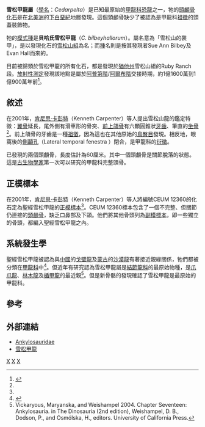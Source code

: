 {{Automatic Taxobox
| taxon = Cedarpelta
| status = FOSSIL
| fossil_range = {{Fossil range|116|109}}[[下白堊紀|下白堊紀]]
| image = Cedarpelta price 1.jpg
| image_caption = 雪松甲龍的[[正模標本|正模標本]]頭顱骨
| authority = [[肯尼思·卡彭特|Carpenter]] ''et al.'', 2001
| type_species = '''貝哈氏雪松甲龍<br>''Cedarpelta bilbeyhallorum'''''
| type_species_authority = Carpenter ''et al.'', 2001
}}

'''雪松甲龍屬'''（[[學名|學名]]：''Cedarpelta''）是已知最原始的[[甲龍科|甲龍科]][[恐龍|恐龍]]之一，牠的[[頭顱骨|頭顱骨]][[化石|化石]]是在[[北美洲|北美洲]]的[[下白堊紀|下白堊紀]]地層發現。這個頭顱骨缺少了被認為是甲龍科[[祖徵|祖徵]]的頭蓋裝飾物。

牠的[[模式種|模式種]]是'''貝哈氏雪松甲龍'''（''C. bilbeyhallorum''）。屬名意為「雪松山的裝甲」，是以發現化石的[[雪松山組|雪松山組]]為名；而[[種|種]]名則是按其發現者Sue Ann Bilbey及Evan Hall而來的。

目前被歸類於雪松甲龍的所有化石，都是發現於[[猶他州|猶他州]]雪松山組的Ruby Ranch段。[[放射性測定|放射性測定]]發現該地點是屬於[[阿普第階|阿普第階]]/[[阿爾布階|阿爾布階]]交接時期，約1億1600萬到1億900萬年前<ref name=KCetal08>{{cite journal|last=Carpenter|first=Kenneth |coauthors=Bartlett, Jeff; Bird, John; and Barrick, Reese |date=2008|title=Ankylosaurs from the Price River Quarries, Cedar Mountain Formation (Lower Cretaceous), east-central Utah |journal=Journal of Vertebrate Paleontology |volume=28 |issue=4 |pages=1089–1101}}</ref>。

==敘述==
在2001年，[[肯尼思·卡彭特|肯尼思·卡彭特]]（Kenneth Carpenter）等人提出雪松山龍的鑑定特徵：[[翼骨|翼骨]]延長，尾外側有滑車形的骨突、[[前上頜骨|前上頜骨]]有六顆圓錐狀[[牙齒|牙齒]]、筆直的[[坐骨|坐骨]]<ref name="carpenter2001" />。前上頜骨的牙齒是一種[[祖徵|祖徵]]，因為這也在其他原始的[[鳥臀目|鳥臀目]]發現。相反地，眼窩後的[[側顳孔|側顳孔]]（Lateral temporal fenestra ）閉合，是甲龍科的[[衍徵|衍徵]]。

已發現的兩個頭顱骨，長度估計為60厘米。其中一個頭顱骨是關節脫落的狀態。這是[[古生物學家|古生物學家]]第一次可以研究的甲龍科完整頭骨。

==正模標本==
在2001年，[[肯尼思·卡彭特|肯尼思·卡彭特]]（Kenneth Carpenter）等人將編號CEUM 12360的化石定為聖經雪松甲龍的[[正模標本|正模標本]]<ref name="carpenter2001" />。CEUM 12360標本包含了一個不完整、但關節仍連接的[[頭顱骨|頭顱骨]]，缺乏口鼻部及下頜。他們將其他骨頭列為[[副模標本|副模標本]]，即一些獨立的骨頭，都編入聖經雪松甲龍之內。

==系統發生學 ==
聖經雪松甲龍被認為與[[中國|中國]]的[[戈壁龍|戈壁龍]]及[[蒙古|蒙古]]的[[沙漠龍|沙漠龍]]有著接近親緣關係，牠們都被分類在[[甲龍科|甲龍科]]中<ref name="carpenter2001">{{Cite book |author=Carpenter, K., Kirkland, J. I., Birge, D., and Bird, J. |year=2001 |chapter=Disarticulated skull of a new primitive ankylosaurid from the Lower Cretaceous of Utah |title=The Armored Dinosaurs |publisher=Indiana University Press}}</ref>。但近年有研究認為雪松甲龍屬是[[結節龍科|結節龍科]]的最原始物種，是[[爪爪龍|爪爪龍]]、[[林木龍|林木龍]]及[[楯甲龍|楯甲龍]]的最近親<ref>Vickaryous, Maryanska, and Weishampel 2004. Chapter Seventeen: Ankylosauria. in The Dinosauria (2nd edition), Weishampel, D. B., Dodson, P., and Osmólska, H., editors. University of California Press.</ref>。但是新骨骼的發現確認了雪松甲龍是最原始的甲龍科。

==參考==
{{reflist}}

==外部連結==
* [https://web.archive.org/web/20100615021603/http://www.thescelosaurus.com/ankylosauridae.htm Ankylosauridae]
* [http://dino.lm.com/images/display.php?id=1472 雪松甲龍]
{{Taxonbar|from=Q135487}}

[[Category:下白堊紀恐龍|X]]
[[Category:北美洲恐龍|X]]
[[Category:甲龍科|X]]